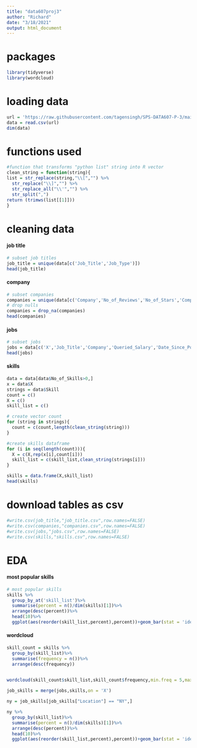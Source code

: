 ---
title: "data607proj3"
author: "Richard"
date: "3/18/2021"
output: html_document
---
# packages
```{r}
library(tidyverse)
library(wordcloud)
```

# loading data

```{r}
url = 'https://raw.githubusercontent.com/tagensingh/SPS-DATA607-P-3/main/indeed_job_dataset.csv'
data = read.csv(url)
dim(data)
```

# functions used

```{r}
#function that transforms "python list" string into R vector
clean_string = function(string){
list = str_replace(string,"\\[","") %>%
  str_replace("\\]","") %>%
  str_replace_all("\\'","") %>%
  str_split(",")
return (trimws(list[[1]]))
}
```


# cleaning data


#### job title

```{r}
# subset job titles
job_title = unique(data[c('Job_Title','Job_Type')])
head(job_title)
```

#### company

```{r}
# subset companies
companies = unique(data[c('Company','No_of_Reviews','No_of_Stars','Company_Revenue','Company_Employees','Company_Industry')])
# drop nulls
companies = drop_na(companies)
head(companies)
```

#### jobs

```{r}
# subset jobs
jobs = data[c('X','Job_Title','Company','Queried_Salary','Date_Since_Posted','Location','Link')]
head(jobs)
```

#### skills

```{r}
data = data[data$No_of_Skills>0,]
x = data$X
strings = data$Skill
count = c()
X = c()
skill_list = c()

# create vector count
for (string in strings){
  count = c(count,length(clean_string(string)))
}

#create skills dataframe
for (i in seq(length(count))){
  X = c(X,rep(x[i],count[i]))
  skill_list = c(skill_list,clean_string(strings[i]))
}

skills = data.frame(X,skill_list)
head(skills)
```

# download tables as csv

```{r}
#write.csv(job_title,"job_title.csv",row.names=FALSE)
#write.csv(companies,"companies.csv",row.names=FALSE)
#write.csv(jobs,"jobs.csv",row.names=FALSE)
#write.csv(skills,"skills.csv",row.names=FALSE)
```

# EDA

#### most popular skills

```{r}
# most popular skills
skills %>%
  group_by_at('skill_list')%>%
  summarise(percent = n()/dim(skills)[1])%>%
  arrange(desc(percent))%>%
  head(10)%>%
  ggplot(aes(reorder(skill_list,percent),percent))+geom_bar(stat = 'identity')+coord_flip()+labs(x = 'Skills',title = "Most Desired Data Science Skills Skills")

```

#### wordcloud

```{r}
skill_count = skills %>%
  group_by(skill_list)%>%
  summarise(frequency = n())%>%
  arrange(desc(frequency))
  

wordcloud(skill_count$skill_list,skill_count$frequency,min.freq = 5,max.words=150, random.order=FALSE, rot.per=0.1,            colors=brewer.pal(8, "Dark2"))


```

```{r}

job_skills = merge(jobs,skills,on = 'X')

ny = job_skills[job_skills["Location"] == "NY",]

ny %>% 
  group_by(skill_list)%>%
  summarise(percent = n()/dim(skills)[1])%>%
  arrange(desc(percent))%>%
  head(10)%>%
  ggplot(aes(reorder(skill_list,percent),percent))+geom_bar(stat = 'identity')+coord_flip()+labs(x = 'Skills',title = "Most Desired Data Science Skills Skills in NY")
```


